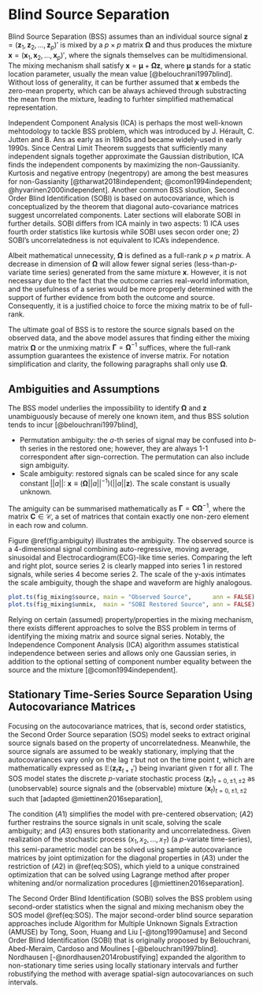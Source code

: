 # Blind Source Separation {#sobi}

Blind Source Separation (BSS) assumes than an individual source signal $\boldsymbol{z}=(\boldsymbol{z}_1, \boldsymbol{z}_2,\dots,\boldsymbol{z}_p)'$ is mixed by a $p\times p$ matrix $\boldsymbol{\Omega}$ and thus produces the mixture $\boldsymbol{x}=(\boldsymbol{x}_1, \boldsymbol{x}_2,\dots,\boldsymbol{x}_p)'$, where the signals themselves can be multidimensional. The mixing mechanism shall satisfy $\boldsymbol x = \boldsymbol \mu + \boldsymbol\Omega \boldsymbol z$, where $\boldsymbol\mu$ stands for a static location parameter, usually the mean value [@belouchrani1997blind]. Without loss of generality, it can be further assumed that $\boldsymbol x$ embeds the zero-mean property, which can be always achieved through substracting the mean from the mixture, leading to furhter simplified mathematical representation.

Independent Component Analysis (ICA) is perhaps the most well-known mehtodology to tackle BSS problem, which was introduced by J. Hérault, C. Jutten and B. Ans as early as in 1980s and became widely-used in early 1990s. Since Central Limit Theorem suggests that sufficiently many independent signals together approximate the Gaussian distribution, ICA finds the independent components by maximizing the non-Gaussianity. Kurtosis and negative entropy (negentropy) are among the best measures for non-Gassianity [@tharwat2018independent; @comon1994independent; @hyvarinen2000independent]. Another common BSS sloution, Second Order Blind Identification (SOBI) is based on autocovariance, which is conceptualized by the theorem that diagonal auto-covariance matrices suggest uncorrelated components. Later sections will elaborate SOBI in further details. SOBI differs from ICA mainly in two aspects: 1) ICA uses fourth order statistics like kurtosis while SOBI uses secon order one; 2) SOBI's uncorrelatedness is not equivalent to ICA's independence.

Albeit mathematical unnecessity, $\boldsymbol{\Omega}$ is defined as a full-rank $p\times p$ matrix. A decrease in dimension of $\boldsymbol{\Omega}$ will allow fewer signal series (less-than-$p$-variate time series) generated from the same mixture $\boldsymbol{x}$. However, it is not necessary due to the fact that the outcome carries real-world information, and the usefulness of a series would be more properly determined with the support of further evidence from both the outcome and source. Consequently, it is a justified choice to force the mixing matrix to be of full-rank.

The ultimate goal of BSS is to restore the source signals based on the observed data, and the above model assures that finding either the mixing matrix $\boldsymbol{\Omega}$ or the unmixing matrix $\boldsymbol{\Gamma}= \boldsymbol{\Omega}^{-1}$ suffices, where the full-rank assumption guarantees the existence of inverse matrix. For notation simplification and clarity, the following paragraphs shall only use $\boldsymbol\Omega$. 

## Ambiguities and Assumptions

The BSS model underlies the impossibility to identify $\boldsymbol\Omega$ and $\boldsymbol z$ unambiguously because of merely one known item, and thus BSS solution tends to incur [@belouchrani1997blind],

- Permutation ambiguity: the $a$-th series of signal may be confused into $b$-th series in the restored one; however, they are always 1-1 correspondent after sign-correction. The permutation can also include sign ambiguity.
- Scale ambiguity: restored signals can be scaled since for any scale constant $||a||:\ \boldsymbol x \equiv \big(\boldsymbol\Omega ||a||^{-1} \big) \big(||a|| \boldsymbol z \big)$. The scale constant is usually unknown.

The amiguity can be summarised mathematically as $\boldsymbol\Gamma = \boldsymbol{C \Omega}^{-1}$, where the matrix $\boldsymbol C \in \mathcal C$, a set of matrices that contain exactly one non-zero element in each row and column.

Figure \@ref(fig:ambiguity) illustrates the ambiguity. The observed source is a 4-dimensional signal combining auto-regressive, moving average, sinusoidal and Electrocardiogram(ECG)-like time series. Comparing the left and right plot, source series 2 is clearly mapped into series 1 in restored signals, while series 4 become series 2. The scale of the y-axis intimates the scale ambiguity, though the shape and waveform are highly analogous.

```r
plot.ts(fig_mixing$source, main = "Observed Source",      ann = FALSE)
plot.ts(fig_mixing$unmix,  main = "SOBI Restored Source", ann = FALSE)
```

Relying on certain (assumed) property/properties in the mixing mechanism, there exists different approaches to solve the BSS problem in terms of identifying the mixing matrix and source signal series. Notably, the Independence Component Analysis (ICA) algorithm assumes statistical independence between series and allows only one Gaussian series, in addition to the optional setting of component number equality between the source and the mixture [@comon1994independent].

## Stationary Time-Series Source Separation Using Autocovariance Matrices

Focusing on the autocovariance matrices, that is, second order statistics, the Second Order Source separation (SOS) model seeks to extract original source signals based on the property of uncorrelatedness. Meanwhile, the source signals are assumed to be weakly stationary, implying that the autocovariances vary only on the lag $\tau$ but not on the time point $t$, which are mathematically expressed as $\mathbb E (\boldsymbol z_t \boldsymbol z_{t+\tau}')$ being invariant given $\tau$ for all $t$. The SOS model states the discrete $p$-variate stochastic process $(\boldsymbol z_t)_{t=0,\pm1, \pm2}$ as (unobservable) source signals and the (observable) mixture $(\boldsymbol x_t)_{t=0,\pm1, \pm2}$ such that [adapted @miettinen2016separation],

\begin{equation}
\begin{aligned} 
\boldsymbol x_t = \boldsymbol{\Omega}\boldsymbol z_t,\ \ &\ t=0,\pm 1,\pm2,\dots
\\ \text{satisfies }(A1)\ & \mathbb E( \boldsymbol z_t) = \boldsymbol 0 
\\ (A2)\ & \mathbb E( \boldsymbol z_t \boldsymbol z_t') = \boldsymbol I_p
\\ (A3)\ & \mathbb E( \boldsymbol z_t \boldsymbol z_{t+\tau}') = \boldsymbol\Lambda_\tau \text{ diagonal for all } \tau = 1,2,\dots
\end{aligned}    
(\#eq:SOS)
\end{equation}

The condition $(A1)$ simplifies the model with pre-centered observation; $(A2)$ further restrains the source signals in unit scale, solving the scale ambiguity; and $(A3)$ ensures both stationarity and uncorrelatedness. Given realization of the stochastic process $(x_1, x_2, \dots, x_T)$ (a $p$-variate time-series), this semi-parametric model can be solved using sample autocovariance matrices by joint optimization for the diagonal properties in $(A3)$ under the restriction of $(A2)$ in \@ref(eq:SOS), which yield to a unique constrained optimization that can be solved using Lagrange method after proper whitening and/or normalization procedures [@miettinen2016separation]. 

The Second Order Blind Identification (SOBI) solves the BSS problem using second-order statistics when the signal and mixing mechanism obey the SOS model \@ref(eq:SOS). The major second-order blind source separation approaches include Algorithm for Multiple Unknown Signals Extraction (AMUSE) by Tong, Soon, Huang and Liu [-@tong1990amuse] and Second Order Blind Identification (SOBI) that is originally proposed by Belouchrani, Abed-Meraim, Cardoso and Moulines [-@belouchrani1997blind]. Nordhausen [-@nordhausen2014robustifying] expanded the algorithm to non-stationary time series using locally stationary intervals and further robustifying the method with average spatial-sign autocovariances on such intervals.
